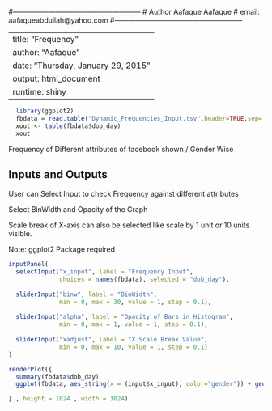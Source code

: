 #------------------------------------------------------
# Author Aafaque Aafaque
# email: aafaqueabdullah@yahoo.com
#------------------------------------------------------

---
title: "Frequency"
author: "Aafaque"
date: "Thursday, January 29, 2015"
output: html_document
runtime: shiny
---
```r
  library(ggplot2)
  fbdata = read.table("Dynamic_Frequencies_Input.tsv",header=TRUE,sep='\t')
  xout <- table(fbdata$dob_day)
  xout
```

Frequency of Different attributes of facebook shown / Gender Wise

## Inputs and Outputs

User can Select Input to check Frequency against different attributes

Select BinWidth and Opacity of the Graph

Scale break of X-axis can also be selected like scale by 1 unit or 10 units visible.

Note: ggplot2 Package required

```r
inputPanel(
  selectInput("x_input", label = "Frequency Input",
              choices = names(fbdata), selected = "dob_day"),
  
  sliderInput("binw", label = "BinWidth",
              min = 0, max = 30, value = 1, step = 0.1),
  
  sliderInput("alpha", label = "Opacity of Bars in Histogram",
              min = 0, max = 1, value = 1, step = 0.1),
  
  sliderInput("xadjust", label = "X Scale Break Value",
              min = 0, max = 10, value = 1, step = 0.1)
)

renderPlot({
  summary(fbdata$dob_day)
  ggplot(fbdata, aes_string(x = (input$x_input), color="gender")) + geom_histogram(binwidth= input$binw, alpha= input$alpha) + scale_x_continuous(breaks = seq(from = 0, to = 10000, by = input$xadjust))

} , height = 1024 , width = 1024)
```